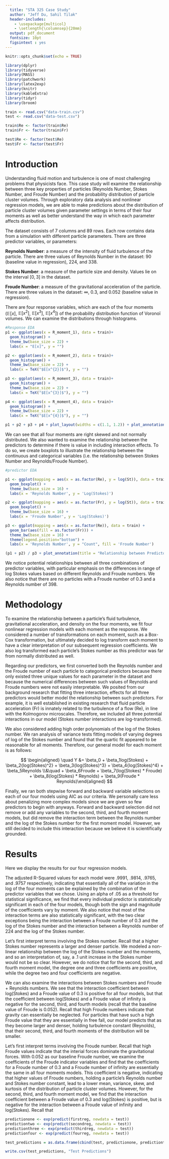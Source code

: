 ```yaml
---
  title: "STA 325 Case Study"
  author: "Jeff Du, Sahil Tilak"
  header-includes: 
    - \usepackage{multicol}
    - \setlength{\columnsep}{20mm}
  output: pdf_document
  fontsize: 10pt
  figsintext : yes
---
```


```r
knitr::opts_chunk$set(echo = TRUE)
```

```r
library(dplyr)
library(tidyverse)
library(MASS)
library(patchwork)
library(latex2exp)
library(knitr)
library(kableExtra)
library(tidyr)
library(broom)
```

```r
train <- read.csv("data-train.csv")
test <- read.csv("data-test.csv")

train$Re <- factor(train$Re)
train$Fr <- factor(train$Fr)

test$Re <- factor(test$Re)
test$Fr <- factor(test$Fr)
```

# Introduction 

Understanding fluid motion and turbulence is one of most challenging problems that physicists face. This case study will examine the relationship between three key properties of particles (Reynolds Number, Stokes Number, and Froude Number) and the probability distribution of particle cluster volumes. Through exploratory data analysis and nonlinear regression models, we are able to make predictions about the distribution of particle cluster volumes given parameter settings in terms of their four moments as well as better understand the way in which each parameter affects distribution. 

The dataset consists of 7 columns and 89 rows. Each row contains data from a simulation with different particle parameters. There are three predictor variables, or parameters:

**Reynolds Number**: a measure of the intensity of fluid turbulence of the particle. There are three values of Reynolds Number in the dataset: 90 (baseline value in regression), 224, and 338.

**Stokes Number**: a measure of the particle size and density. Values lie on the interval $[0,3]$ in the dataset.

**Froude Number**: a measure of the gravitational acceleration of the particle. There are three values in the dataset: $\infty$, 0.3, and 0.052 (baseline value in regression).

There are four response variables, which are each of the four moments ($\mathbb{E}[x]$, $\mathbb{E}[x^2]$, $\mathbb{E}[x^3]$, $\mathbb{E}[x^4]$) of the probability distribution function of Voronoï volumes. We can examine the distributions through histograms.

```r
#Response EDA
p1 <- ggplot(aes(x = R_moment_1), data = train)+
  geom_histogram() +
  theme_bw(base_size = 22) + 
  labs(x = "E[x]", y = "")

p2 <- ggplot(aes(x = R_moment_2), data = train)+
  geom_histogram() +
  theme_bw(base_size = 22) +
  labs(x = TeX("$E[x^{2}]$"), y = "")

p3 <- ggplot(aes(x = R_moment_3), data = train)+
  geom_histogram() +
  theme_bw(base_size = 22) +
  labs(x = TeX("$E[x^{3}]$"), y = "")

p4 <- ggplot(aes(x = R_moment_4), data = train)+
  geom_histogram() +
  theme_bw(base_size = 22) + 
  labs(x = TeX("$E[x^{4}]$"), y = "")

p1 + p2 + p3 + p4 + plot_layout(widths = c(1.1, 1.2)) + plot_annotation(title = 'Distribution of the Four Moments', theme = theme(plot.title = element_text(hjust = 0.5, size = 30)))
```

We can see that all four moments are right skewed and not normally distributed. We also wanted to examine the relationship between the predictors to determine if there is value in including interaction effects. To do so, we create boxplots to illustrate the relationship between the continuous and categorical variables (i.e. the relationship between Stokes Number and Reynolds/Froude Number).

```r
#predictor EDA

p1 <- ggplot(mapping = aes(x = as.factor(Re), y = log(St)), data = train) +
  geom_boxplot() +
  theme_bw(base_size = 16) +
  labs(x = 'Reynolds Number', y = 'Log(Stokes)')

p2 <- ggplot(mapping = aes(x = as.factor(Fr), y = log(St)), data = train) +
  geom_boxplot() +
  theme_bw(base_size = 16) +
  labs(x = 'Froude Number', y = 'Log(Stokes)')

p3 <- ggplot(mapping = aes(x = as.factor(Re)), data = train) +
  geom_bar(aes(fill = as.factor(Fr))) +
  theme_bw(base_size = 16) +
  theme(legend.position="bottom") +
  labs(x = 'Reynolds Number', y = "Count", fill = 'Froude Number')

(p1 + p2) / p3 + plot_annotation(title = "Relationship between Predictor Variables", theme = theme(plot.title = element_text(hjust = 0.5, size = 30)))

```

We notice potential relationships between all three combinations of predictor variables, with particular
emphasis on the differences in range of log Stokes
values based on different Reynolds and Froude numbers. We also notice
that there are no particles with a Froude number of 0.3 and a Reynolds number of 398.

# Methodology

To examine the relationship between a particle's fluid turbulence, gravitational acceleration, and density on the four moments, we fit four nonlinear regression models with each moment as the response. We considered
a number of transformations on each moment, such as a Box-Cox transformation, but ultimately decided to log transform each moment
to have a clear interpretation of our subsequent regression coefficients.
We also log transformed each particle's Stokes number as this predictor was far from normally distributed as well.

Regarding our predictors, we first converted both the Reynolds number and the Froude number of each particle to categorical predictors because there only existed three unique values for each parameter in the dataset and because the numerical differences between such values of Reynolds and Froude numbers were not easily interpretable. We posited from our background research that fitting three interaction, effects for all three predictors would better model the relationship between such predictors. For example, it is well established in existing
research that fluid particle acceleration (Fr) is innately related to the turbulence of a flow (Re), in line with the Kolmogorov microscales. Therefore, we included all three potential interactions in our model (Stokes number interactions are log-transformed).

We also considered adding high order polynomials of the log of the Stokes number. We ran analysis of variance tests fitting models of varying degrees of log of the Stokes number and found that the quartic fit appeared to be reasonable for all moments. Therefore, our general model for each moment is as follows:

$$
\begin{aligned} \quad Y &= \beta_0 + \beta_1log(Stokes) + \beta_2{log(Stokes)^2} + \beta_3{log(Stokes)^3} + \beta_4{log(Stokes)^4} + \beta_5Reynolds \\&\quad + \beta_6Froude + \beta_7(log(Stokes) * Froude) + \beta_8(log(Stokes) * Reynolds) + \beta_9(Froude * Reynolds)\end{aligned}
$$

Finally, we ran both stepwise forward and backward variable selections
on each of our four models using AIC as our criteria. We personally
care less about penalizing more complex models since we are given
so few predictors to begin with anyways. Forward and backward selection
did not remove or add any variables to the second, third, and fourth
moment models, but did remove the interaction term between the Reynolds
number and the log of the Stokes number for the first moment model. However, we still decided to include this interaction because we believe
it is scientifically grounded.

# Results

Here we display the results for our four regression models.

\begin{multicols}{2}%


```r
firstreg <- lm(log(R_moment_1) ~ poly(log(St), 4) + Re + Fr + log(St) * Fr + log(St) * Re + Fr * Re, data = train)

model_one_df <- as.data.frame(coef(summary(firstreg)))
model_one_df <- model_one_df %>%
  mutate_if(is.numeric, funs(as.character(signif(., 3))))
model_one_df <- model_one_df[, -3]
rownames(model_one_df) <- c("Intercept", "Log(St)", "Log(St)^2", "Log(St)^3", "Log(St)^4", "Re 224", "Re 398", "Fr 0.3", "Fr Inf", "Fr 0.3 * Log(St)", "Fr Inf * Log(St)", "Re 224 * Log(St)", "Re 398 * Log(St)", "Re 224 * Fr 0.3", "Re 244 * Fr Inf", "Re 398 * Fr Inf")

kbl(model_one_df, caption = 'Model 1') %>% kable_styling(latex_options = "HOLD_position", full_width = F)
```

```r
secondreg <- lm(log(R_moment_2) ~ poly(log(St), 4) + Re + Fr + log(St) * Fr + log(St) * Re + Fr * Re, data = train)

model_two_df <- as.data.frame(coef(summary(secondreg)))
model_two_df <- model_two_df %>%
  mutate_if(is.numeric, funs(as.character(signif(., 3))))
model_two_df <- model_two_df[, -3]
rownames(model_two_df) <- c("Intercept", "Log(St)", "Log(St)^2", "Log(St)^3", "Log(St)^4", "Re 224", "Re 398", "Fr 0.3", "Fr Inf", "Fr 0.3 * Log(St)", "Fr Inf * Log(St)", "Re 224 * Log(St)", "Re 398 * Log(St)", "Re 224 * Fr 0.3", "Re 244 * Fr Inf", "Re 398 * Fr Inf")


kbl(model_two_df, caption = 'Model 2') %>% kable_styling(latex_options = "HOLD_position", full_width = F)
```


```r
thirdreg <- lm(log(R_moment_3) ~ poly(log(St), 4) + Re + Fr + log(St) * Fr + log(St) * Re + Fr * Re, data = train)

model_three_df <- as.data.frame(coef(summary(thirdreg)))
model_three_df <- model_three_df %>%
  mutate_if(is.numeric, funs(as.character(signif(., 3))))
model_three_df <- model_three_df[, -3]
rownames(model_three_df) <- c("Intercept", "Log(St)", "Log(St)^2", "Log(St)^3", "Log(St)^4", "Re 224", "Re 398", "Fr 0.3", "Fr Inf", "Fr 0.3 * Log(St)", "Fr Inf * Log(St)", "Re 224 * Log(St)", "Re 398 * Log(St)", "Re 224 * Fr 0.3", "Re 244 * Fr Inf", "Re 398 * Fr Inf")

kbl(model_three_df, caption = 'Model 3') %>% kable_styling(latex_options = "HOLD_position", full_width = F)
```

```r
fourreg <- lm(log(R_moment_4) ~ poly(log(St), 4) + Re + Fr + log(St) * Fr + log(St) * Re + Fr * Re, data = train)

model_four_df <- as.data.frame(coef(summary(fourreg)))
model_four_df <- model_four_df %>%
  mutate_if(is.numeric, funs(as.character(signif(., 3))))
model_four_df <- model_four_df[, -3]
rownames(model_four_df) <- c("Intercept", "Log(St)", "Log(St)^2", "Log(St)^3", "Log(St)^4", "Re 224", "Re 398", "Fr 0.3", "Fr Inf", "Fr 0.3 * Log(St)", "Fr Inf * Log(St)", "Re 224 * Log(St)", "Re 398 * Log(St)", "Re 224 * Fr 0.3", "Re 244 * Fr Inf", "Re 398 * Fr Inf")

kbl(model_four_df, caption = 'Model 4') %>% kable_styling(latex_options = "HOLD_position", full_width = F)

```

\end{multicols}

The adjusted R-Squared values for each model were .9991, .9814, .9765, and .9757 respectively, indicating that essentially all of the variation in the
log of the four moments can be explained by the combination of the predictor variables that we chose. Using an alpha of .05 as a threshold for statistical significance, we find that every individual predictor is statistically significant in each of the four models, though both the sign and magnitude of the coefficients vary by moment. We also notice that most of the interaction terms are also statistically significant, with the two
clear exceptions being the interaction between a Froude number of 0.3 and the log of the Stokes number and the interaction between a Reynolds number of 224 and the log of the Stokes number.

Let's first interpret terms involving the Stokes number. Recall that a higher Stokes number represents a larger and denser particle. We modeled a non-linear relationship between the log of the Stokes number and the moments, and so an interpretation of, say, a .1 unit increase in the Stokes
number would not be so clear. However, we do notice that for the second, third, and fourth moment model, the degree one and three coefficients
are positive, while the degree two and four coefficients are negative. 

We can also examine the interactions between Stokes numbers and Froude + Reynolds numbers. We see that the interaction coefficient between log(Stokes) and a Froude value of 0.3 is positive for all four models, but that the coefficient between log(Stokes) and a Froude value of infinity is negative for the second, third, and fourth models (recall that the baseline value of Froude is 0.052). Recall that high Froude numbers indicate that gravity can essentially be neglected. For particles that have such a high Froude value that they are essentially in free fall, our model predicts that as they become larger and denser, holding turbulence constant (Reynolds), that their second, third, and fourth moments of the distribution will be smaller.
 
Let's first interpret terms involving the Froude number. Recall that high Froude values indicate that the interial forces dominate the gravitational forces. With 0.052 as our baseline Froude number, we examine the coefficients of the Froude indicator variables and find that the coefficients for a Froude number of 0.3 and a Froude number of infinity are essentially the same in all four moments models. This coefficient is negative, indicating that higher values of Froude numbers, holding a particle's Reynolds number and Stokes number constant, lead to a lower mean, variance, skew, and kurtosis of the distribution of particle cluster volumes. However, for the second, third, and fourth moment model, we find that the interaction coefficient between a Froude value of 0.3 and log(Stokes) is positive, but is negative for the interaction between a Froude value of infinity and log(Stokes). Recall that 

```r
predictionone <- exp(predict(firstreg, newdata = test))
predictiontwo <- exp(predict(secondreg, newdata = test))
predictionthree <- exp(predict(thirdreg, newdata = test))
predictionfour <- exp(predict(fourreg, newdata = test))

test_predictions = as.data.frame(cbind(test, predictionone, predictiontwo, predictionthree, predictionfour))

write.csv(test_predictions, "Test Predictions")
```


